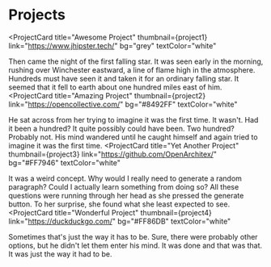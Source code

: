 
# Projects

<ProjectCard
  title="Awesome Project"
  thumbnail={project1}
  link="https://www.jhipster.tech/"
  bg="grey"
  textColor="white"
>
  Then came the night of the first falling star. It was seen early in the morning, rushing over Winchester eastward, a
  line of flame high in the atmosphere. Hundreds must have seen it and taken it for an ordinary falling star. It seemed
  that it fell to earth about one hundred miles east of him.
</ProjectCard>
<ProjectCard
  title="Amazing Project"
  thumbnail={project2}
  link="https://opencollective.com/"
  bg="#8492FF"
  textColor="white"
>
   He sat across from her trying to imagine it was the first time. It wasn't. Had it been a hundred? It quite possibly could
   have been. Two hundred? Probably not. His mind wandered until he caught himself and again tried to imagine it was the first time.
</ProjectCard>
<ProjectCard
  title="Yet Another Project"
  thumbnail={project3}
  link="https://github.com/OpenArchitex/"
  bg="#FF7946"
  textColor="white"
>
  It was a weird concept. Why would I really need to generate a random paragraph? Could I actually learn something from
  doing so? All these questions were running through her head as she pressed the generate button. To her surprise, she found what she least expected to see.
</ProjectCard>
<ProjectCard
  title="Wonderful Project"
  thumbnail={project4}
  link="https://duckduckgo.com/"
  bg="#FF86DB"
  textColor="white"
>
  Sometimes that's just the way it has to be. Sure, there were probably other options, but he didn't let them enter his
  mind. It was done and that was that. It was just the way it had to be.
</ProjectCard>
